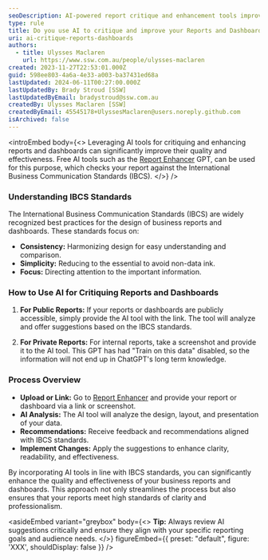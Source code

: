 ```yaml
---
seoDescription: AI-powered report critique and enhancement tools improve report quality and effectiveness by aligning with International Business Communication Standards
type: rule
title: Do you use AI to critique and improve your Reports and Dashboards?
uri: ai-critique-reports-dashboards
authors:
  - title: Ulysses Maclaren
    url: https://www.ssw.com.au/people/ulysses-maclaren
created: 2023-11-27T22:53:01.000Z
guid: 598ee803-4a6a-4e33-a003-ba37431ed68a
lastUpdated: 2024-06-11T00:27:00.000Z
lastUpdatedBy: Brady Stroud [SSW]
lastUpdatedByEmail: bradystroud@ssw.com.au
createdBy: Ulysses Maclaren [SSW]
createdByEmail: 45545178+UlyssesMaclaren@users.noreply.github.com
isArchived: false
---
```


<introEmbed
  body={<>
Leveraging AI tools for critiquing and enhancing reports and dashboards can significantly improve their quality and effectiveness. Free AI tools such as the [Report Enhancer](https://chat.openai.com/g/g-nl3yYvd1D-report-enhancer) GPT, can be used for this purpose, which checks your report against the International Business Communication Standards (IBCS).
  </>}
/>
### Understanding IBCS Standards

The International Business Communication Standards (IBCS) are widely recognized best practices for the design of business reports and dashboards. These standards focus on:

* **Consistency:** Harmonizing design for easy understanding and comparison.
* **Simplicity:** Reducing to the essential to avoid non-data ink.
* **Focus:** Directing attention to the important information.

### How to Use AI for Critiquing Reports and Dashboards

1. **For Public Reports:** If your reports or dashboards are publicly accessible, simply provide the AI tool with the link. The tool will analyze and offer suggestions based on the IBCS standards.

2. **For Private Reports:** For internal reports, take a screenshot and provide it to the AI tool. This GPT has had "Train on this data" disabled, so the information will not end up in ChatGPT's long term knowledge.

### Process Overview

* **Upload or Link:** Go to [Report Enhancer](https://chat.openai.com/g/g-nl3yYvd1D-report-enhancer) and provide your report or dashboard via a link or screenshot.
* **AI Analysis:** The AI tool will analyze the design, layout, and presentation of your data.
* **Recommendations:** Receive feedback and recommendations aligned with IBCS standards.
* **Implement Changes:** Apply the suggestions to enhance clarity, readability, and effectiveness.

By incorporating AI tools in line with IBCS standards, you can significantly enhance the quality and effectiveness of your business reports and dashboards. This approach not only streamlines the process but also ensures that your reports meet high standards of clarity and professionalism.

<asideEmbed
  variant="greybox"
  body={<>
    **Tip:** Always review AI suggestions critically and ensure they align with your specific reporting goals and audience needs.
  </>}
  figureEmbed={{
    preset: "default",
    figure: 'XXX',
    shouldDisplay: false
  }}
/>
